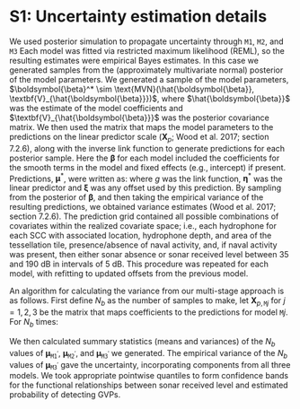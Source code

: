 # S1: Uncertainty estimation details {.unlisted .unnumbered}

We used posterior simulation to propagate uncertainty through $\texttt{M1}$, $\texttt{M2}$, and $\texttt{M3}$ Each model was fitted via restricted maximum likelihood (REML), so the resulting estimates were empirical Bayes estimates. In this case we generated samples from the (approximately multivariate normal) posterior of the model parameters. We  generated a sample of the model parameters, $\boldsymbol{\beta}^* \sim \text{MVN}(\hat{\boldsymbol{\beta}}, \textbf{V}_{\hat{\boldsymbol{\beta}}})$, where $\hat{\boldsymbol{\beta}}$ was the estimate of the model coefficients and $\textbf{V}_{\hat{\boldsymbol{\beta}}}$ was the posterior covariance matrix. We then used the matrix that maps the model parameters to the predictions on the linear predictor scale ($\mathbf{X}_p$; Wood et al. 2017; section 7.2.6), along with the inverse link function to generate predictions for each posterior sample. Here the $\boldsymbol{\beta}$ for each model included the coefficients for the smooth terms in the model and fixed effects (e.g., intercept) if present. Predictions, $\boldsymbol{\mu}^*$, were written as:
\begin{equation*}
        \boldsymbol{\mu}^* = g^{-1}(\boldsymbol{\eta}^*) = g^{-1}(\mathbf{X}_p\boldsymbol{\beta}^*+\boldsymbol{\xi}),
\end{equation*}
where $g$ was the link function, $\boldsymbol{\eta}^*$ was the linear predictor and $\boldsymbol{\xi}$ was any offset used by this prediction. By sampling from the posterior of $\boldsymbol{\beta}$, and then taking the empirical variance of the resulting predictions, we obtained variance estimates (Wood et al. 2017; section 7.2.6). The prediction grid contained all possible combinations of covariates within the realized covariate space; i.e., each hydrophone for each SCC with associated location, hydrophone depth, and area of the tessellation tile, presence/absence of naval activity, and, if naval activity was present, then either sonar absence or sonar received level between 35 and 190 dB in intervals of 5 dB.  This procedure was repeated for each model, with refitting to updated offsets from the previous model. 

An algorithm for calculating the variance from our multi-stage approach is as follows. First define $N_b$ as the number of samples to make, let $\mathbf{X}_{p,\texttt{M}j}$ for $j=1,2,3$ be the matrix that maps coefficients to the predictions for model $\texttt{M}j$. For $N_b$ times:
\begin{enumerate}
    \item Draw a sample from the posterior of $\texttt{M1}$:  $\tilde{\boldsymbol{\beta}}_\texttt{M1}\sim\text{MVN}(\hat{\boldsymbol{\beta}}_\texttt{M1}, \mathbf{V}_\texttt{M1})$.
    \item Calculate a new offset for $\texttt{M2}$, $\tilde{\boldsymbol{\xi}}_{\texttt{M1}} = \mathbf{X}_{p,\texttt{M1}} \tilde{\boldsymbol{\beta}}_\texttt{M1} + \log_e \mathbf{A}$.
    \item Refit $\texttt{M2}$ with $\tilde{\boldsymbol{\xi}}_{\texttt{M1}}$ as the offset, to obtain $\texttt{M2}^\prime$.
    \item Draw a sample from the posterior of $\texttt{M2}^\prime$:  $\tilde{\boldsymbol{\beta}}_{\texttt{M2}^\prime} \sim\text{MVN}(\hat{\boldsymbol{\beta}}_{\texttt{M2}^\prime}, \mathbf{V}_{\texttt{M2}^\prime})$
    \item Calculate a new offset for $\texttt{M3}$, $\tilde{\boldsymbol{\xi}}_{\texttt{M2}} = \mathbf{X}_{p,\texttt{M2}} \tilde{\boldsymbol{\beta}}_\texttt{M2}^\prime + \tilde{\boldsymbol{\xi}}_{\texttt{M1}}$ (predictions for the sonar data locations for $\texttt{M2}^\prime$).
    \item Refit $\texttt{M3}$ with offset $\tilde{\boldsymbol{\xi}}_{\texttt{M2}}$ to obtain $\texttt{M3}^\prime$.
    \item Predict $\boldsymbol{\mu}_{\texttt{M1}^\prime}$, $\boldsymbol{\mu}_{\texttt{M2}^\prime}$, and $\boldsymbol{\mu}_{\texttt{M3}^\prime}$ over prediction grid and store them.
\end{enumerate}

We then calculated summary statistics (means and variances) of the $N_b$ values of $\boldsymbol{\mu}_{\texttt{M1}^\prime}$, $\boldsymbol{\mu}_{\texttt{M2}^\prime}$, and $\boldsymbol{\mu}_{\texttt{M3}^\prime}$ we generated. The empirical variance of the $N_b$ values of $\boldsymbol{\mu}_{\texttt{M3}^\prime}$ gave the uncertainty, incorporating components from all three models. We took appropriate pointwise quantiles to form confidence bands for the functional relationships between sonar received level and estimated probability of detecting GVPs.